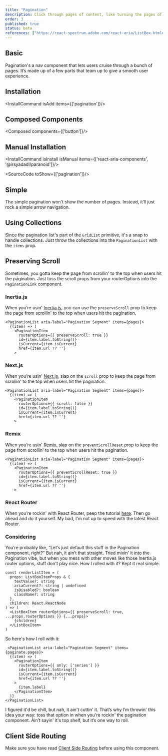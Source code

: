 ```yaml
---
title: "Pagination"
description: Click through pages of content, like turning the pages of a book, controlling the flow of your data presentation.
order: 3
published: true
status: beta
references: ["https://react-spectrum.adobe.com/react-aria/ListBox.html#props"]
---
```



## Basic
Pagination's a nav component that lets users cruise through a bunch of pages. It’s made up of a few parts that team up to give a smooth user experience.
<How isCenter={false} toUse="navigation/pagination-demo" />

## Installation
<InstallCommand isAdd items={['pagination']}/>

## Composed Components
<Composed components={['button']}/>

## Manual Installation

<InstallCommand isInstall isManual items={['react-aria-components', '@irsyadadl/paranoid']}/>

<SourceCode toShow={['pagination']}/>

## Simple
The simple pagination won't show the number of pages. Instead, it’ll just rock a simple arrow navigation.
<How isCenter={false} toUse="navigation/simple-pagination-demo" />

## Using Collections
Since the pagination list's part of the `GridList` primitive, it's a snap to handle collections. Just throw the collections into the `PaginationList` with the `items` prop.
<How isCenter={false} toUse="navigation/pagination-dynamic-demo" />

## Preserving Scroll
Sometimes, you gotta keep the page from scrollin' to the top when users hit the pagination. Just toss the scroll props from your routerOptions into the `PaginationLink` component.

### Inertia.js
When you’re usin' [Inertia.js](https://inertiajs.com/scroll-management#scroll-preservation), you can use the `preserveScroll` prop to keep the page from scrollin' to the top when users hit the pagination.
```tsx {4}
<PaginationList aria-label="Pagination Segment" items={pages}>
  {(item) => (
    <PaginationItem
      routerOptions={{ preserveScroll: true }}
      id={item.label.toString()}
      isCurrent={item.isCurrent}
      href={item.url ?? ''}
    >
```

### Next.js
When you’re usin' [Next.js](https://nextjs.org/docs/app/building-your-application/routing/linking-and-navigating#disabling-scroll-restoration), slap on the `scroll` prop to keep the page from scrollin' to the top when users hit the pagination.
```tsx {4}
<PaginationList aria-label="Pagination Segment" items={pages}>
  {(item) => (
    <PaginationItem
      routerOptions={{ scroll: false }}
      id={item.label.toString()}
      isCurrent={item.isCurrent}
      href={item.url ?? ''}
    >
```

### Remix
When you’re usin' [Remix](https://remix.run/docs/en/main/components/scroll-restoration#preventing-scroll-reset), slap on the `preventScrollReset` prop to keep the page from scrollin' to the top when users hit the pagination.
```tsx {4}
<PaginationList aria-label="Pagination Segment" items={pages}>
  {(item) => (
    <PaginationItem
      routerOptions={{ preventScrollReset: true }}
      id={item.label.toString()}
      isCurrent={item.isCurrent}
      href={item.url ?? ''}
    >
```

### React Router
When you’re rockin' with React Router, peep the tutorial [here](https://youtu.be/4_H8j3rkpjI?t=61). Then go ahead and do it yourself. My bad, I'm not up to speed with the latest React Router.

### Considering
You’re probably like, “Let’s just default this stuff in the Pagination component, right?” But nah, it ain’t that straight. Tried mixin' it into the Pagination vibe, but when you mess with other moves like those Inertia.js router options, stuff don't play nice. How I rolled with it? Kept it real simple.
```tsx {10}
const renderListItem = (
  props: ListBoxItemProps & {
    textValue?: string
    ariaCurrent?: string | undefined
    isDisabled?: boolean
    className?: string
  },
  children: React.ReactNode
) => (
  <ListBoxItem routerOptions={{ preserveScroll: true, ...props.routerOptions }} {...props}>
    {children}
  </ListBoxItem>
)
```
So here's how I roll with it:
```tsx {4}
 <PaginationList aria-label="Pagination Segment" items={paginate.pages}>
  {(item) => (
    <PaginationItem
      routerOptions={{ only: ['series'] }}
      id={item.label.toString()}
      isCurrent={item.isCurrent}
      href={item.url ?? ''}
    >
      {item.label}
    </PaginationItem>
  )}
</PaginationList>
```
I figured it'd be chill, but nah, it ain't cuttin' it. That’s why I’m throwin' this idea your way: toss that option in when you're rockin' the pagination component. Ain’t sayin' it's top shelf, but it’s one way to roll.

## Client Side Routing
Make sure you have read [Client Side Routing](/docs/getting-started/client-side-routing) before using this component.
